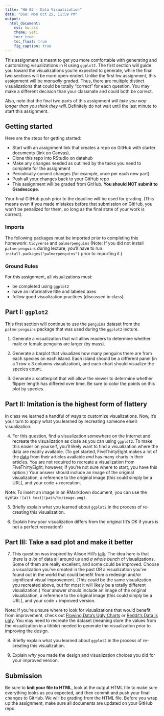 ```yaml
---
title: "HW 02 - Data Visualization"
date: "Due: Mon Oct 25, 11:59 PM"
output: 
  html_document: 
    css: hw.css
    theme: yeti
    toc: true
    toc_float: true
    fig_caption: true
---
```



This assignment is meant to get you more comfortable with generating and customizing visualizations in R using `ggplot2`. The first section will guide you toward the visualizations you're expected to generate, while the final two sections will be more open-ended. Unlike the first hw assignment, this assignment will be *manually graded*. Thus, there are multiple distinct visualizations that could be totally "correct" for each question. You may make a different decision than your classmate and could both be correct.

Also, note that the final two parts of this assignment *will take you way longer than you think they will*. Definitely do not wait until the last minute to start this assignment.

## Getting started

Here are the steps for getting started:

- Start with an assignment link that creates a repo on GitHub with starter documents (link on Canvas).
- Clone this repo into RStudio on datahub
- Make any changes needed as outlined by the tasks you need to complete for the assignment
- Periodically commit changes (for example, once per each new part)
- Push all your changes back to your GitHub repo
- This assignment will be graded from GitHub. **You should NOT submit to Gradescope.**

Your final GitHub push prior to the deadline will be used for grading. (This means even if you made mistakes before that submission on GitHub, you won't be penalized for them, so long as the final state of your work is correct).

### Imports

The following packages must be imported prior to completing this homework: `tidyverse` and `palmerpenguins` (Note: If you did not install `palmerpenguins` during lecture, you'll have to run `install.packages("palmerpenguins")` prior to importing it.)

### Ground Rules

For this assignment, all visualizations must:

- be completed using `ggplot2`
- have an informative title and labeled axes
- follow good visualization practices (discussed in class)

## Part I: `ggplot2`

This first section will continue to use the `penguins` dataset from the `palmerpenguins` package that was used during the `ggplot2` lecture.

1. Generate a visualization that will allow readers to determine whether male or female penguins are larger (by mass).

2. Generate a barplot that visualizes how many penguins there are from each species on each island. Each island should be a different panel (in a 1 row x 3 columns visualization), and each chart should visualize the species count. 

3. Generate a scatterplot that will allow the viewer to determine whether flipper length has differed over time. Be sure to color the points on this plot by species. 


## Part II: Imitation is the highest form of flattery

In class we learned a handful of ways to customize visualizations. Now, it's your turn to apply what you learned by recreating someone else's visualization.

4. For this question, find a visualization somewhere on the Internet and recreate the visualization as close as you can using `ggplot2`. To make this easier on yourself, you'll likely want to find a visualization where the data are readily available. (To get started, FiveThirtyEight makes a lot of the [data](https://data.fivethirtyeight.com/) from their articles available *and* has many charts in their articles. You are not required to recreate a visualization from FiveThirtyEight; however, if you're not sure where to start, you have this option.) Your answer should include an image of the original visualization, a reference to the original image (this could simply be a URL), and your code + recreation.

Note: To insert an image in an RMarkdown document, you can use the syntax `![alt text](path/to/image.png)`.

5. Briefly explain what you learned about `ggplot2` in the process of re-creating this visualization.

6. Explain how your visualization differs from the original (It's OK if yours is not a perfect recreation!)

## Part III: Take a sad plot and make it better

7. This question was inspired by Alison Hill's [talk](https://www.apreshill.com/talk/2018-ohsu-sad-plot-better/). The idea here is that there is *a lot* of data all around us and *a whole bunch* of visualizations. Some of them are really excellent, and some could be improved. Choose a visualization you've created in the past OR a visualization you've found out in the world that could benefit from a redesign and/or significant visual improvement. (This *could* be the same visualization you recreated above, but for most it will likely be a totally different visualization.) Your answer should include an image of the original visualization, a reference to the original image (this could simply be a URL), and your code + improved version.

Note: If you're unsure where to look for visualizations that would benefit from improvement, check out [Flowing Data's Ugly Charts](https://flowingdata.com/category/visualization/ugly-visualization/) or [Reddit's Data is ugly](https://www.reddit.com/r/dataisugly/). You may need to recreate the dataset (meaning store the values from the visualization in a tibble) needed to generate the visualization prior to improving the design.

8.  Briefly explain what you learned about `ggplot2` in the process of re-creating this visualization.

9. Explain *why* you made the design and visualization choices you did for your improved version.

## Submission

Be sure to **knit your file to HTML**, look at the output HTML file to make sure everything looks as you expected, and then commit and push your final changes to GitHub. We will be grading from the HTML file. Before you wrap up the assignment, make sure all documents are updated on your GitHub repo.
